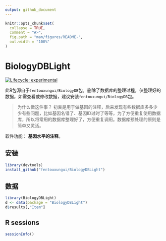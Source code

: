 ```yaml
---
output: github_document
---
```


<!-- README.md is generated from README.Rmd. Please edit that file -->

```r
knitr::opts_chunk$set(
  collapse = TRUE,
  comment = "#>",
  fig.path = "man/figures/README-",
  out.width = "100%"
)
```

# BiologyDBLight

<!-- badges: start -->
[![Lifecycle: experimental](https://img.shields.io/badge/lifecycle-experimental-orange.svg)](https://lifecycle.r-lib.org/articles/stages.html#experimental)
<!-- badges: end -->

此R包源自于``fentouxungui/BiologyDB``包，删除了数据库的整理过程，仅整理好的数据，如需查看或修改数据，建议安装``fentouxungui/BiologyDB``包。

> 为什么做这件事？
初衷是用于做基因的注释，后来发现有些数据库多多少少有些问题，比如基因名错了、基因ID过时了等等，为了方便重复使用数据库，所以将常用的数据库整理好了，方便重复调用。数据库预处理的原则是简单又灵活。

软件功能： **基因水平的注释**。

## 安装

```r
library(devtools)
install_github("fentouxungui/BiologyDBLight")
```

## 数据

```r
library(BiologyDBLight)
d <- data(package = "BiologyDBLight")
d$results[,"Item"]
```

## R sessions

```r
sessionInfo()
```

